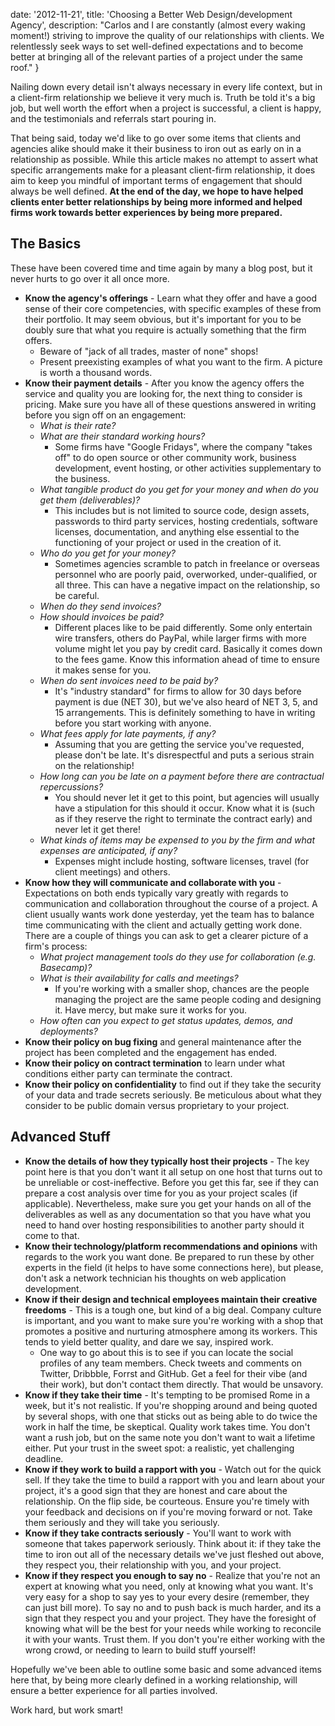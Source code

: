
  date: '2012-11-21',
  title: 'Choosing a Better Web Design/development Agency',
  description:
    "Carlos and I are constantly (almost every waking moment!) striving to improve the quality of our relationships with clients. We relentlessly seek ways to set well-defined expectations and to become better at bringing all of the relevant parties of a project under the same roof."
}


Nailing down every detail isn't always necessary in every life context, but in a client-firm relationship we believe it very much is. Truth be told it's a big job, but well worth the effort when a project is successful, a client is happy, and the testimonials and referrals start pouring in.

That being said, today we'd like to go over some items that clients and agencies alike should make it their business to iron out as early on in a relationship as possible. While this article makes no attempt to assert what specific arrangements make for a pleasant client-firm relationship, it does aim to keep you mindful of important terms of engagement that should always be well defined. **At the end of the day, we hope to have helped clients enter better relationships by being more informed and helped firms work towards better experiences by being more prepared.**

## The Basics

These have been covered time and time again by many a blog post, but it never hurts to go over it all once more.

- **Know the agency's offerings** - Learn what they offer and have a good sense of their core competencies, with specific examples of these from their portfolio. It may seem obvious, but it's important for you to be doubly sure that what you require is actually something that the firm offers.
  - Beware of "jack of all trades, master of none" shops!
  - Present preexisting examples of what you want to the firm. A picture is worth a thousand words.
- **Know their payment details** - After you know the agency offers the service and quality you are looking for, the next thing to consider is pricing. Make sure you have all of these questions answered in writing before you sign off on an engagement:
  - *What is their rate?*
  - *What are their standard working hours?*
    - Some firms have "Google Fridays", where the company "takes off" to do open source or other community work, business development, event hosting, or other activities supplementary to the business.
  - *What tangible product do you get for your money and when do you get them (deliverables)?*
    - This includes but is not limited to source code, design assets, passwords to third party services, hosting credentials, software licenses, documentation, and anything else essential to the functioning of your project or used in the creation of it.
  - *Who do you get for your money?*
    - Sometimes agencies scramble to patch in freelance or overseas personnel who are poorly paid, overworked, under-qualified, or all three. This can have a negative impact on the relationship, so be careful.
  - *When do they send invoices?*
  - *How should invoices be paid?*
    - Different places like to be paid differently. Some only entertain wire transfers, others do PayPal, while larger firms with more volume might let you pay by credit card. Basically it comes down to the fees game. Know this information ahead of time to ensure it makes sense for you.
  - *When do sent invoices need to be paid by?*
    - It's "industry standard" for firms to allow for 30 days before payment is due (NET 30), but we've also heard of NET 3, 5, and 15 arrangements. This is definitely something to have in writing before you start working with anyone.
  - *What fees apply for late payments, if any?*
    - Assuming that you are getting the service you've requested, please don't be late. It's disrespectful and puts a serious strain on the relationship!
  - *How long can you be late on a payment before there are contractual repercussions?*
    - You should never let it get to this point, but agencies will usually have a stipulation for this should it occur. Know what it is (such as if they reserve the right to terminate the contract early) and never let it get there!
  - *What kinds of items may be expensed to you by the firm and what expenses are anticipated, if any?*
    - Expenses might include hosting, software licenses, travel (for client meetings) and others.
- **Know how they will communicate and collaborate with you** - Expectations on both ends typically vary greatly with regards to communication and collaboration throughout the course of a project. A client usually wants work done yesterday, yet the team has to balance time communicating with the client and actually getting work done. There are a couple of things you can ask to get a clearer picture of a firm's process:
  - *What project management tools do they use for collaboration (e.g. Basecamp)?*
  - *What is their availability for calls and meetings?*
    - If you're working with a smaller shop, chances are the people managing the project are the same people coding and designing it. Have mercy, but make sure it works for you.
  - *How often can you expect to get status updates, demos, and deployments?*
- **Know their policy on bug fixing** and general maintenance after the project has been completed and the engagement has ended.
- **Know their policy on contract termination** to learn under what conditions either party can terminate the contract.
- **Know their policy on confidentiality** to find out if they take the security of your data and trade secrets seriously. Be meticulous about what they consider to be public domain versus proprietary to your project.

## Advanced Stuff

- **Know the details of how they typically host their projects** - The key point here is that you don't want it all setup on one host that turns out to be unreliable or cost-ineffective. Before you get this far, see if they can prepare a cost analysis over time for you as your project scales (if applicable). Nevertheless, make sure you get your hands on all of the deliverables as well as any documentation so that you have what you need to hand over hosting responsibilities to another party should it come to that.
- **Know their technology/platform recommendations and opinions** with regards to the work you want done. Be prepared to run these by other experts in the field (it helps to have some connections here), but please, don't ask a network technician his thoughts on web application development.
- **Know if their design and technical employees maintain their creative freedoms** - This is a tough one, but kind of a big deal. Company culture is important, and you want to make sure you're working with a shop that promotes a positive and nurturing atmosphere among its workers. This tends to yield better quality, and dare we say, inspired work.
  - One way to go about this is to see if you can locate the social profiles of any team members. Check tweets and comments on Twitter, Dribbble, Forrst and GitHub. Get a feel for their vibe (and their work), but don't contact them directly. That would be unsavory.
- **Know if they take their time** - It's tempting to be promised Rome in a week, but it's not realistic. If you're shopping around and being quoted by several shops, with one that sticks out as being able to do twice the work in half the time, be skeptical. Quality work takes time. You don't want a rush job, but on the same note you don't want to wait a lifetime either. Put your trust in the sweet spot: a realistic, yet challenging deadline.
- **Know if they work to build a rapport with you** - Watch out for the quick sell. If they take the time to build a rapport with you and learn about your project, it's a good sign that they are honest and care about the relationship. On the flip side, be courteous. Ensure you're timely with your feedback and decisions on if you're moving forward or not. Take them seriously and they will take you seriously.
- **Know if they take contracts seriously** - You'll want to work with someone that takes paperwork seriously. Think about it: if they take the time to iron out all of the necessary details we've just fleshed out above, they respect you, their relationship with you, and your project.
- **Know if they respect you enough to say no** - Realize that you're not an expert at knowing what you need, only at knowing what you want. It's very easy for a shop to say yes to your every desire (remember, they can just bill more). To say no and to push back is much harder, and its a sign that they respect you and your project. They have the foresight of knowing what will be the best for your needs while working to reconcile it with your wants. Trust them. If you don't you're either working with the wrong crowd, or needing to learn to build stuff yourself!

Hopefully we've been able to outline some basic and some advanced items here that, by being more clearly defined in a working relationship, will ensure a better experience for all parties involved.

Work hard, but work smart!
